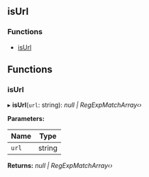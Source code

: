 <!-- This file generate automatically, should not modify that directly -->


<Meta title="API Reference/Utils/isUrl" />

## isUrl

### Functions

- [isUrl](#isurl)

## Functions

### isUrl

▸ **isUrl**(`url`: string): _null | RegExpMatchArray‹›_

**Parameters:**

| Name  | Type   |
| ----- | ------ |
| `url` | string |

**Returns:** _null | RegExpMatchArray‹›_
